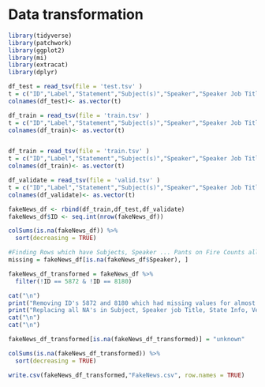 # Data transformation

```r
library(tidyverse)
library(patchwork)
library(ggplot2)
library(mi)
library(extracat)
library(dplyr)

```

```r
df_test = read_tsv(file = 'test.tsv' )
t = c("ID","Label","Statement","Subject(s)","Speaker","Speaker Job Title","State Info","The Party Affiliation","Barely True Counts","False Counts","Half True Counts","Mostly True Counts","Pants on Fire Counts","Venue/Location")
colnames(df_test)<- as.vector(t)

df_train = read_tsv(file = 'train.tsv' )
t = c("ID","Label","Statement","Subject(s)","Speaker","Speaker Job Title","State Info","The Party Affiliation","Barely True Counts","False Counts","Half True Counts","Mostly True Counts","Pants on Fire Counts","Venue/Location")
colnames(df_train)<- as.vector(t)


df_train = read_tsv(file = 'train.tsv' )
t = c("ID","Label","Statement","Subject(s)","Speaker","Speaker Job Title","State Info","The Party Affiliation","Barely True Counts","False Counts","Half True Counts","Mostly True Counts","Pants on Fire Counts","Venue/Location")
colnames(df_train)<- as.vector(t)

df_validate = read_tsv(file = 'valid.tsv' )
t = c("ID","Label","Statement","Subject(s)","Speaker","Speaker Job Title","State Info","The Party Affiliation","Barely True Counts","False Counts","Half True Counts","Mostly True Counts","Pants on Fire Counts","Venue/Location")
colnames(df_validate)<- as.vector(t)

fakeNews_df <- rbind(df_train,df_test,df_validate)
fakeNews_df$ID <- seq.int(nrow(fakeNews_df))
```

```r
colSums(is.na(fakeNews_df)) %>%
  sort(decreasing = TRUE)

#Finding Rows which have Subjects, Speaker ... Pants on Fire Counts all zero
missing = fakeNews_df[is.na(fakeNews_df$Speaker), ]  

fakeNews_df_transformed = fakeNews_df %>% 
  filter(!ID == 5872 & !ID == 8180)

cat("\n")
print("Removing ID's 5872 and 8180 which had missing values for almost all columns")
print("Replacing all NA's in Subject, Speaker job Title, State Info, Venue/Location, Speaker, The Party Affiliation with UNKNOWN")
cat("\n")
cat("\n")

fakeNews_df_transformed[is.na(fakeNews_df_transformed)] = "unknown"

colSums(is.na(fakeNews_df_transformed)) %>%
  sort(decreasing = TRUE)

write.csv(fakeNews_df_transformed,"FakeNews.csv", row.names = TRUE)

```


